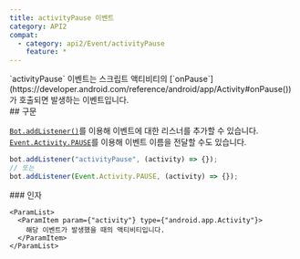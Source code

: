 ```yaml
---
title: activityPause 이벤트
category: API2
compat:
  - category: api2/Event/activityPause
    feature: *
---
```


<Section>
  `activityPause` 이벤트는 스크립트 액티비티의 [`onPause`](https://developer.android.com/reference/android/app/Activity#onPause())가
  호출되면 발생하는 이벤트입니다.
</Section>
<Section>
  ## 구문

  [`Bot.addListener()`](/api2/Bot/addListener)를 이용해 이벤트에 대한 리스너를 추가할 수 있습니다.
  [`Event.Activity.PAUSE`](/api2/Event/Activity/PAUSE)를 이용해 이벤트 이름을 전달할 수도 있습니다.
  ~~~js
  bot.addListener("activityPause", (activity) => {});
  // 또는
  bot.addListener(Event.Activity.PAUSE, (activity) => {});
  ~~~

  <Section>
    ### 인자

    <ParamList>
      <ParamItem param={"activity"} type={"android.app.Activity"}>
        해당 이벤트가 발생했을 때의 액티비티입니다.
      </ParamItem>
    </ParamList>
  </Section>
</Section>